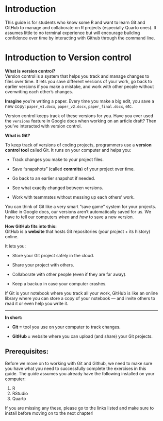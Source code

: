 # Introduction

::: {.callout-note title="Who is this for?"}
This guide is for students who know some R and want to learn Git and GitHub to manage and collaborate on R projects (especially Quarto ones). It assumes little to no terminal experience but will encourage building confidence over time by interacting with Github through the command line.
:::

# Introduction to Version control

**What is version control?**  
Version control is a system that helps you track and manage changes to files over time. It lets you save different versions of your work, go back to earlier versions if you make a mistake, and work with other people without overwriting each other’s changes.

**Imagine** you're writing a paper. Every time you make a big edit, you save a new copy: `paper_v1.docx`, `paper_v2.docx`, `paper_final.docx`, etc. 

Version control keeps track of these versions for you. Have you ever used the `versions` feature in Google docs when working on an article draft? Then you've interacted with version control. 

**What is Git?** 

To keep track of versions of coding projects, programmers use a **version control tool** called Git. It runs on your computer and helps you:

- Track changes you make to your project files.
    
- Save "snapshots" (called **commits**) of your project over time.
    
- Go back to an earlier snapshot if needed.
    
- See what exactly changed between versions.
    
- Work with teammates without messing up each others' work.
    
You can think of Git like a very smart "save game" system for your projects. Unlike in Google docs, our versions aren't automatically saved for us. We have to tell our computers *when* and *how* to save a new version.

**How GitHub fits into this:**  
GitHub is a **website** that hosts Git repositories (your project + its history) online.  

It lets you:

- Store your Git project safely in the cloud.
    
- Share your project with others.
    
- Collaborate with other people (even if they are far away).
    
- Keep a backup in case your computer crashes.
    

If Git is your notebook where you track all your work, GitHub is like an online library where you can store a copy of your notebook — and invite others to read it or even help you write it.

---

**In short:**

- **Git =** tool you use on your computer to track changes.
    
- **GitHub =** website where you can upload (and share) your Git projects.


## Prerequisites:

Before we move on to working with Git and Github, we need to make sure you have what you need to successfully complete the exercises in this guide. The guide assumes you already have the following installed on your computer:

1.  R 
2.  RStudio
3.  Quarto

If you are missing any these, please go to the links listed and make sure to install before moving on to the next chapter!

